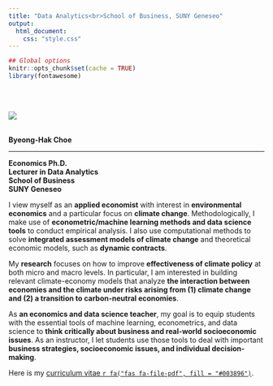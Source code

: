 ```yaml
---
title: "Data Analytics<br>School of Business, SUNY Geneseo"
output:
  html_document:
    css: "style.css"
---
```

```r
## Global options
knitr::opts_chunk$set(cache = TRUE)
library(fontawesome)
```


<br><br>

<div class="column-left">

<div class="image-cropper">
  <img src="img/bchoe2020.png"  />
</div>

<br>
**Byeong-Hak Choe**
<hr size="8" width=100% color="red" />  
**Economics Ph.D.**<br>
**Lecturer in Data Analytics**<br>
**School of Business**<br>
**SUNY Geneseo** 

</div>

<div class="column-center">

</div>


<div class="column-right">
I view myself as an **applied economist** with interest in **environmental economics** and a particular focus on **climate change**. Methodologically, I make use of **econometric/machine learning methods and data science tools** to conduct empirical analysis. I also use computational methods to solve **integrated assessment models of climate change** and theoretical economic models, such as **dynamic contracts**.

My **research** focuses on how to improve **effectiveness of climate policy** at both micro and macro levels. In particular, I am interested in building relevant climate-economy models that analyze **the interaction between economies and the climate under risks arising from (1) climate change and (2) a transition to carbon-neutral economies**. 

As **an economics and data science teacher**, my goal is to equip students with the essential tools of machine learning, econometrics, and data science to **think critically about business and real-world socioeconomic issues**. As an instructor, I let students use those tools to deal with important **business strategies, socioeconomic issues, and individual decision-making**. 

Here is my [curriculum vitae `r fa("fas fa-file-pdf", fill = "#003896")`](choe_cv.pdf){target="_blank"}. 
</div>

